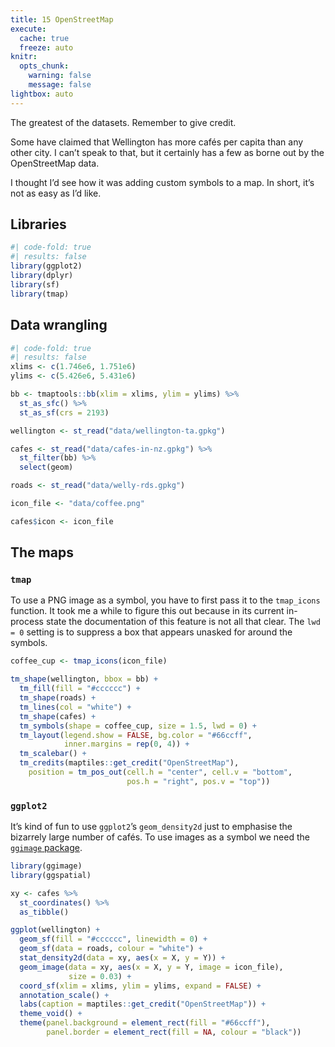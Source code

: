 ```yaml
---
title: 15 OpenStreetMap
execute: 
  cache: true
  freeze: auto
knitr:
  opts_chunk: 
    warning: false
    message: false
lightbox: auto
---
```


The greatest of the datasets. Remember to give credit.

Some have claimed that Wellington has more cafés per capita than any other city. I can't speak to that, but it certainly has a few as borne out by the OpenStreetMap data.

I thought I'd see how it was adding custom symbols to a map. In short, it's not as easy as I'd like.

## Libraries
```r
#| code-fold: true
#| results: false
library(ggplot2)
library(dplyr)
library(sf)
library(tmap)
```

## Data wrangling
```r
#| code-fold: true
#| results: false
xlims <- c(1.746e6, 1.751e6)
ylims <- c(5.426e6, 5.431e6)

bb <- tmaptools::bb(xlim = xlims, ylim = ylims) %>%
  st_as_sfc() %>%
  st_as_sf(crs = 2193)

wellington <- st_read("data/wellington-ta.gpkg")

cafes <- st_read("data/cafes-in-nz.gpkg") %>%
  st_filter(bb) %>%
  select(geom)

roads <- st_read("data/welly-rds.gpkg")

icon_file <- "data/coffee.png"

cafes$icon <- icon_file
```

## The maps
### `tmap`
To use a PNG image as a symbol, you have to first pass it to the `tmap_icons` function. It took me a while to figure this out because in its current in-process state the documentation of this feature is not all that clear. The `lwd = 0` setting is to suppress a box that appears unasked for around the symbols.

```r
coffee_cup <- tmap_icons(icon_file)

tm_shape(wellington, bbox = bb) +
  tm_fill(fill = "#cccccc") +
  tm_shape(roads) +
  tm_lines(col = "white") +
  tm_shape(cafes) + 
  tm_symbols(shape = coffee_cup, size = 1.5, lwd = 0) +
  tm_layout(legend.show = FALSE, bg.color = "#66ccff",
            inner.margins = rep(0, 4)) + 
  tm_scalebar() +
  tm_credits(maptiles::get_credit("OpenStreetMap"),
    position = tm_pos_out(cell.h = "center", cell.v = "bottom",
                          pos.h = "right", pos.v = "top"))
```

### `ggplot2`
It's kind of fun to use `ggplot2`'s `geom_density2d` just to emphasise the bizarrely large number of cafés. To use images as a symbol we need the [`ggimage` package](https://github.com/GuangchuangYu/ggimage).

```r
library(ggimage)
library(ggspatial)

xy <- cafes %>%
  st_coordinates() %>% 
  as_tibble()

ggplot(wellington) +
  geom_sf(fill = "#cccccc", linewidth = 0) +
  geom_sf(data = roads, colour = "white") +
  stat_density2d(data = xy, aes(x = X, y = Y)) +
  geom_image(data = xy, aes(x = X, y = Y, image = icon_file),
             size = 0.03) +
  coord_sf(xlim = xlims, ylim = ylims, expand = FALSE) +
  annotation_scale() +
  labs(caption = maptiles::get_credit("OpenStreetMap")) +
  theme_void() +
  theme(panel.background = element_rect(fill = "#66ccff"),
        panel.border = element_rect(fill = NA, colour = "black"))
```

